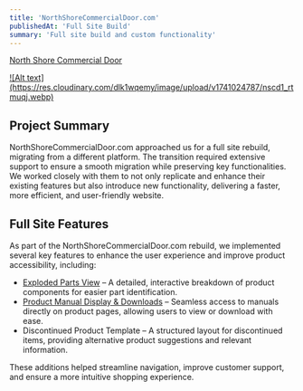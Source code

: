 ```yaml
---
title: 'NorthShoreCommercialDoor.com'
publishedAt: 'Full Site Build'
summary: 'Full site build and custom functionality'
---
```


[North Shore Commercial Door](https://www.northshorecommercialdoor.com/)

<a href="https://res.cloudinary.com/dlk1wqemy/image/upload/v1741024787/nscd1_rtmuqj.webp">
![Alt text](https://res.cloudinary.com/dlk1wqemy/image/upload/v1741024787/nscd1_rtmuqj.webp)
</a>

## Project Summary

NorthShoreCommercialDoor.com approached us for a full site rebuild, migrating from a different platform. The transition required extensive support to ensure a smooth migration while preserving key functionalities. We worked closely with them to not only replicate and enhance their existing features but also introduce new functionality, delivering a faster, more efficient, and user-friendly website.

## Full Site Features

As part of the NorthShoreCommercialDoor.com rebuild, we implemented several key features to enhance the user experience and improve product accessibility, including:

- [Exploded Parts View](https://www.northshorecommercialdoor.com/sears-craftsman/epv/model-20057933-opener-parts/) – A detailed, interactive breakdown of product components for easier part identification.
- [Product Manual Display & Downloads](https://www.northshorecommercialdoor.com/xcroblgadore.html/#tab-manual) – Seamless access to manuals directly on product pages, allowing users to view or download with ease.
- Discontinued Product Template – A structured layout for discontinued items, providing alternative product suggestions and relevant information.

These additions helped streamline navigation, improve customer support, and ensure a more intuitive shopping experience.
